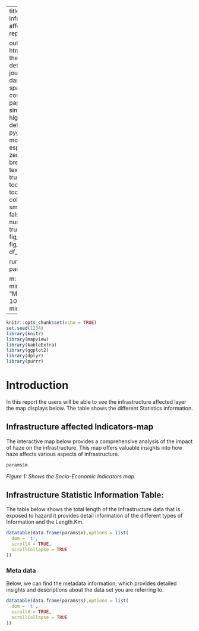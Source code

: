 
---
title: Total infrastructure affected statistic report.|


output: 
 html_document:
   theme: flatly # default, cerulean, journal, flatly, darkly, readable, spacelab, united, cosmo, lumen, paper, sandstone, simplex, and yeti
   highlight: tango # default, tango, pygments, kate, monochrome, espresso, zenburn, haddock, breezedark, and textmate
   smart: true
   toc: true
   toc_depth: 2
   toc_float:
     collapsed: false
     smooth_scroll: false
   numbers_sections: true
   fig_width: 7
   fig_height: 6
   fig_caption: true
   df_print: paged

runtime: shiny   
params:

  m: NA
  n: NA
  s: NA
  minimum: 
    label: "Minimum:"
    value: 100
    input: slider
    min: 0
    max: 1000
---


```{r setup, include=FALSE}
knitr::opts_chunk$set(echo = TRUE)
set.seed(1234)
library(knitr)
library(mapview)
library(kableExtra)
library(ggplot2)
library(dplyr)
library(purrr)

```



# Introduction
In this report the users will be able to see the infrastructure affected layer the map displays below. The table shows the different Statistics information.

## Infrastructure affected Indicators-map

The interactive map below provides a comprehensive analysis of the impact of haze on the infrastructure. This map offers valuable insights into how haze affects various aspects of infrastructure.

```{r echo=FALSE, message=TRUE, paged.print=FALSE,warning=FALSE}

params$m

```
*Figure 1: Shows the Socio-Economic Indicators map.* 

## Infrastructure Statistic Information Table:

The table below shows the total length of the Infrastructure data that is exposed to hazard it provides detail information of the different types of Information and the Length.Km. 

```{r echo=FALSE, message=TRUE, paged.print=FALSE}

datatable(data.frame(params$n),options = list(
  dom = 't',
  scrollX = TRUE,
  scrollCollapse = TRUE
))

```


### Meta data
Below, we can find the metadata information, which provides detailed insights and descriptions about the data set you are referring to.
```{r echo=FALSE, message=TRUE, paged.print=FALSE}

datatable(data.frame(params$s),options = list(
  dom = 't',
  scrollX = TRUE,
  scrollCollapse = TRUE
))


```


